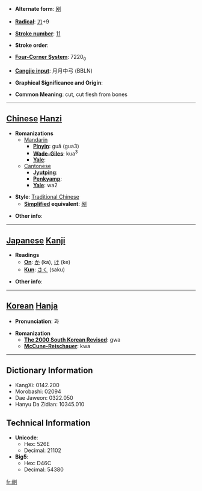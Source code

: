 * '''Alternate form''': [[剐]]

* '''[[Wiktionary:Chinese radical index| Radical]]''': [[Wiktionary:Chinese radical index 刀|刀]]+9

* '''[[Wiktionary:Chinese total strokes index|Stroke number]]''': [[Wiktionary:Chinese total strokes index 11|11]]

* '''Stroke order''': 

* '''[[Wiktionary:Chinese four corner index|Four-Corner System]]''': 7220<sub>0</sub>

* '''[[Wiktionary:Chinese Cangjie index|Cangjie input]]''': 月月中弓 (BBLN)

* '''Graphical Significance and Origin''': 

* '''Common Meaning''': cut, cut flesh from bones

----

== [[Chinese]] [[Hanzi]] ==

* '''Romanizations'''
** [[Mandarin]]
*** '''[[Pinyin]]''': guǎ (gua3)
*** '''[[Wade-Giles]]''': kua<sup>3</sup>
*** '''[[Yale]]''': 
**[[Cantonese]]
***'''[[Jyutping]]''':
***'''[[Penkyamp]]''': 
***'''[[Yale]]''': wa2

* '''Style''': [[Traditional Chinese]] 
** '''[[Simplified Chinese|Simplified]] equivalent''': [[剐]]

* '''Other info''': 

----

== [[Japanese]] [[Kanji]] ==

* '''Readings'''
** '''[[On]]''': [[か]] (ka), [[け]] (ke)
** '''[[Kun]]''': [[さく]] (saku)

* '''Other info''':  

----

== [[Korean]] [[Hanja]] ==

* '''Pronunciation''': 과

* '''Romanization'''
** '''[[The 2000 South Korean Revised Romanization|The 2000 South Korean Revised]]''': gwa
** '''[[McCune-Reischauer]]''': kwa

----

== Dictionary Information ==

* KangXi: 0142.200
* Morobashi: 02094
* Dae Jaweon: 0322.050
* Hanyu Da Zidian: 10345.010

== Technical Information ==

* '''Unicode''':
** Hex: 526E
** Decimal: 21102
* '''Big5''':
** Hex: D46C
** Decimal: 54380

[[fr:剮]]